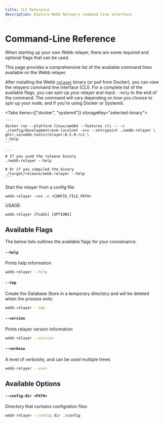 ```yaml
---
title: CLI Reference
description: Explore Webb Relayers command line interface.
---
```



# Command-Line Reference

When starting up your own Webb relayer, there are some required and optional flags that can be used. 

This page provides a comprehensive list of the available command lines available on the Webb relayer. 

After installing the Webb [`relayer`](/repo/docs/getting-started/add-to-project) binary (or pull from Docker), you can view the relayers command line interface (CLI). For a complete list of the available flags, you can spin up your relayer and input `--help` 
to the end of the command. The command will vary depending on how you choose to spin up your node, and if you're using Docker or Systemd.

<Tabs items={["docker", "systemd"]} storageKey="selected-binary">
  <Tab>

    ```
    docker run --platform linux/amd64 --features cli -- -c ./config/development/evm-localnet -vvv --entrypoint ./webb-relayer \
    ghcr.io/webb-tools/relayer:0.5.0-rc1 \
    --help
    ```

  </Tab>
  <Tab>

    ```
    # If you used the release binary
    ./webb-relayer --help
     
    # Or if you compiled the binary
    ./target/release/webb-relayer --help
    ```

  </Tab>
</Tabs>

Start the relayer from a config file:
```
webb-relayer -vvv -c <CONFIG_FILE_PATH>
```

USAGE:
```
webb-relayer [FLAGS] [OPTIONS]
```

## Available Flags 

The below lists outlines the available flags for your convienance. 

#### `--help`

 Prints help information

```sh
webb-relayer --help
```

#### `--tmp`

Create the Database Store in a temporary directory and will be deleted when the process exits

```sh
webb-relayer --tmp
```

#### `--version`

Prints relayer version information

```sh
webb-relayer --version
```

#### `--verbose`

A level of verbosity, and can be used multiple times  

```sh
webb-relayer --vvvv 
```

## Available Options 

#### `--config-dir <PATH>`

Directory that contains configration files

```sh
webb-relayer --config dir ./config
```
